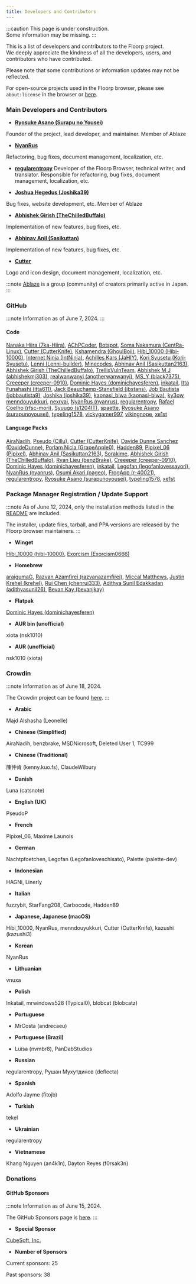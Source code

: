 ```yaml
---
title: Developers and Contributors
---
```



:::caution
This page is under construction.\
Some information may be missing.
:::

This is a list of developers and contributors to the Floorp project.\
We deeply appreciate the kindness of all the developers, users, and contributors who have contributed.

Please note that some contributions or information updates may not be reflected.

For open-source projects used in the Floorp browser, please see `about:license` in the browser or [here](https://github.com/Floorp-Projects/Floorp?tab=readme-ov-file#-floorp-license-notices-).

### Main Developers and Contributors

- [**Ryosuke Asano (Surapu no Yousei)**](https://github.com/surapunoyousei)

Founder of the project, lead developer, and maintainer. Member of Ablaze

- [**NyanRus**](https://github.com/nyanrus)

Refactoring, bug fixes, document management, localization, etc.

- [**regularentropy**](https://github.com/regularentropy)
Developer of the Floorp Browser, technical writer, and translator. Responsible for refactoring, bug fixes, document management, localization, etc.

- [**Joshua Hegedus (Joshika39)**](https://github.com/joshika39)

Bug fixes, website development, etc. Member of Ablaze

- [**Abhishek Girish (TheChilledBuffalo)**](https://github.com/TheChilledBuffalo)

Implementation of new features, bug fixes, etc.

- [**Abhinav Anil (Sasikuttan)**](https://github.com/Sasikuttan2163)

Implementation of new features, bug fixes, etc.

- [**Cutter**](https://github.com/CutterKnife)

Logo and icon design, document management, localization, etc.

:::note
[Ablaze](https://ablaze.one) is a group (community) of creators primarily active in Japan.
:::

### GitHub

:::note
Information as of June 7, 2024.
:::

#### Code

[Nanaka Hiira (7ka-Hiira)](https://github.com/7ka-Hiira), [AChPCoder](https://github.com/AChPCoder), [Botspot](https://github.com/Botspot), [Soma Nakamura (CentRa-Linux)](https://github.com/CentRa-Linux), [Cutter (CutterKnife)](https://github.com/CutterKnife), [Kshamendra (GhoulBoii)](https://github.com/GhoulBoii), [Hibi_10000 (Hibi-10000)](https://github.com/Hibi-10000), [Internet Ninja (IntNinja)](https://github.com/IntNinja), [Achilles Kars (JaHIY)](https://github.com/JaHIY), [Kori Syusetu (Kori-Syusetu)](https://github.com/Kori-Syusetu), [Lenni (Lenni-builder)](https://github.com/Lenni-builder), [Minecodes](https://github.com/Minecodes), [Abhinav Anil (Sasikuttan2163)](https://github.com/Sasikuttan2163), [Abhishek Girish (TheChilledBuffalo)](https://github.com/TheChilledBuffalo), [TrellixVulnTeam](https://github.com/TrellixVulnTeam), [Abhishek M J (abhishekmj303)](https://github.com/abhishekmj303), [realwanwanyi (anotherwanwanyi)](https://github.com/anotherwanwanyi), [MS_Y (black7375)](https://github.com/black7375), [Creeeper (creeper-0910)](https://github.com/creeper-0910), [Dominic Hayes (dominichayesferen)](https://github.com/dominichayesferen), [inkatail](https://github.com/inkatail), [Itta Funahashi (itta611)](https://github.com/itta611), [Jack Beauchamp-Stansfield (jbstans)](https://github.com/jbstans), [Job Bautista (jobbautista9)](https://github.com/jobbautista9), [Joshika (joshika39)](https://github.com/joshika39), [kaonasi_biwa (kaonasi-biwa)](https://github.com/kaonasi-biwa), [ky3ow](https://github.com/ky3ow), [menndouyukkuri](https://github.com/menndouyukkuri), [nexryai](https://github.com/nexryai), [NyanRus (nyanrus)](https://github.com/nyanrus), [regularentropy](https://github.com/regularentropy), [Rafael Coelho (rfsc-mori)](https://github.com/rfsc-mori), [Syuugo (s1204IT)](https://github.com/s1204IT), [spaette](https://github.com/spaette), [Ryosuke Asano (surapunoyousei)](https://github.com/surapunoyousei), [typeling1578](https://github.com/typeling1578), [vickygamer997](https://github.com/vickygamer997), [vikingnope](https://github.com/vikingnope), [xe1st](https://github.com/xe1st)

#### Language Packs

[AiraNadih](https://github.com/AiraNadih), [Pseudo (Cillu)](https://github.com/Cillu), [Cutter (CutterKnife)](https://github.com/CutterKnife), [Davide Dunne Sanchez (DavideDunne)](https://github.com/DavideDunne), [Porlam Nicla (GrapeApple0)](https://github.com/GrapeApple0), [Hadden89](https://github.com/Hadden89), [Pipixel_06 (Pipixel)](https://github.com/Pipixel), [Abhinav Anil (Sasikuttan2163)](https://github.com/Sasikuttan2163), [Sorakime](https://github.com/Sorakime), [Abhishek Girish (TheChilledBuffalo)](https://github.com/TheChilledBuffalo), [Ryan Lieu (benzBrake)](https://github.com/benzBrake), [Creeeper (creeper-0910)](https://github.com/creeper-0910), [Dominic Hayes (dominichayesferen)](https://github.com/dominichayesferen), [inkatail](https://github.com/inkatail), [Legofan (legofanlovessayori)](https://github.com/legofanlovessayori), [NyanRus (nyanrus)](https://github.com/nyanrus), [Osumi Akari (oageo)](https://github.com/oageo), [FrogApp (r-40021)](https://github.com/r-40021), [regularentropy](https://github.com/regularentropy), [Ryosuke Asano (surapunoyousei)](https://github.com/surapunoyousei), [typeling1578](https://github.com/typeling1578), [xe1st](https://github.com/xe1st)

### Package Manager Registration / Update Support

:::note
As of June 12, 2024, only the installation methods listed in the [README](https://github.com/Floorp-Projects/Floorp#-get-started) are included.

The installer, update files, tarball, and PPA versions are released by the Floorp browser maintainers.
:::

- **Winget**

[Hibi_10000 (hibi-10000)](https://github.com/hibi-10000), [Exorcism (Exorcism0666)](https://github.com/Exorcism0666)

- **Homebrew**

[araigumaG](https://github.com/araigumaG), [Razvan Azamfirei (razvanazamfirei)](https://github.com/razvanazamfirei), [Miccal Matthews](https://github.com/miccal), [Justin Krehel (krehel)](https://github.com/krehel), [Rui Chen (chenrui333)](https://github.com/chenrui333), [Adithya Sunil Edakkadan (adithyasunil26)](https://github.com/adithyasunil26), [Bevan Kay (bevanjkay)](https://github.com/bevanjkay)

- **Flatpak**

[Dominic Hayes (dominichayesferen)](https://github.com/dominichayesferen)

- **AUR bin (unofficial)**

xiota (nsk1010)

- **AUR (unofficial)**

nsk1010 (xiota)

### Crowdin

:::note
Information as of June 18, 2024.

The Crowdin project can be found [here](https://crowdin.com/project/floorp-browser).
:::

- **Arabic**

Majd Alshasha (Leonelle)

- **Chinese (Simplified)**

AiraNadih, benzbrake, MSDNicrosoft, Deleted User 1, TC999

- **Chinese (Traditional)**

陳仲肯 (kenny.kuo.fs), ClaudeWilbury

- **Danish**

Luna (catsnote)

- **English (UK)**

PseudoP

- **French**

Pipixel_06, Maxime Launois

- **German**

Nachtpfoetchen, Legofan (Legofanloveschisato), Palette (palette-dev)

- **Indonesian**

HAGNi, Linerly

- **Italian**

fuzzybit, StarFang208, Carbocode, Hadden89

- **Japanese, Japanese (macOS)**

Hibi_10000, NyanRus, menndouyukkuri, Cutter (CutterKnife), kazushi (kazushi3)

- **Korean**

NyanRus

- **Lithuanian**

vnuxa

- **Polish**

Inkatail, mrwindows528 (Typical0), blobcat (blobcatz)

- **Portuguese**

- MrCosta (andrecaeu)

- **Portuguese (Brazil)**

- Luísa (nvmbr8), PanDabStudios

- **Russian**

regularentropy, Рушан Мухутдинов (deflecta)

- **Spanish**

Adolfo Jayme (fitojb)

- **Turkish**

tekel

- **Ukrainian**

regularentropy

- **Vietnamese**

Khang Nguyen (an4k1n), Dayton Reyes (f0rsak3n)

### Donations

#### GitHub Sponsors

:::note
Information as of June 15, 2024.

The GitHub Sponsors page is [here](https://crowdin.com/project/floorp-browser).
:::

- **Special Sponsor**

[CubeSoft, Inc.](https://www.cube-soft.jp/)

- **Number of Sponsors**

Current sponsors: 25

Past sponsors: 38

<Support />
